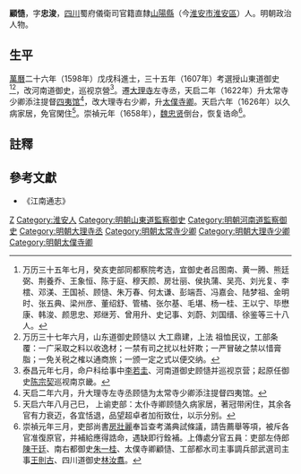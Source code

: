 '''顧慥'''，字'''忠浚'''，[[四川|四川]]蜀府儀衛司官籍直隸[[山陽縣|山陽縣]]（今[[淮安市|淮安市]][[淮安區|淮安區]]）人。明朝政治人物。

== 生平 ==
[[萬曆|萬曆]]二十六年（1598年）戊戌科進士，三十五年（1607年）考選授山東道御史<ref>万历三十五年七月，癸亥吏部同都察院考选，宜御史者吕图南、黄一腾、熊廷弼、荆養乔、王象恒、陈于庭、穆天颜、房壮丽、侯执蒲、吴亮、刘光复、李橒、邓渼、王国祯、顾慥、朱万春、何太谦、彭端吾、冯嘉会、陆梦祖、金明时、张五典、梁州彦、董绍舒、管橘、张尔基、毛堪、杨一桂、王以宁、毕懋康、韩浚、颜思忠、郑继芳、曾用升、史记事、刘蔚、刘国缙、徐鉴等三十八人。</ref><ref>万历三十七年六月，山东道御史顾慥以 大工鼎建，上法 祖恤民议，工部条覆：一广采取之料以收逸材；一禁有司之扰以杜奸欺；一严冒破之禁以惜膏脂；一免关税之榷以通商旅；一颁一定之式以便交纳。</ref>，改河南道御史，巡视京營<ref>泰昌元年七月，命户科给事中[[李若圭|李若圭]]、河南道御史顾慥并巡视京营；起原任御史[[陈宗契|陈宗契]]巡视南京畿。</ref>。遷[[大理寺|大理寺]]左寺丞，天启二年（1622年）升太常寺少卿添注提督[[四夷馆|四夷馆]]<ref>天启二年六月，升大理寺左寺丞顾慥为太常寺少卿添注提督四夷馆。</ref>，改大理寺右少卿，升[[太僕寺卿|太僕寺卿]]。天启六年（1626年）以久病家居，免官閑住<ref>天启六年八月己巳，  上谕吏部：太仆寺卿顾慥久病家居，著冠带闲住，其余各官有力衰迈，各宜恬退，品望超卓者加衔致仕，以示分别。</ref>。崇禎元年（1658年），[[魏忠贤|魏忠贤]]倒台，恢复诰命<ref>崇禎元年三月，吏部尚書[[房壯麗|房壯麗]]奉旨查考滿典試條議，請告薦舉等項，被斥各官准復原官，并補給應得誥命，遇缺即行銓補。上傳處分官五員：吏部左侍郎[[陳于廷|陳于廷]]、南右都御史[[朱一桂|朱一桂]]、太僕寺卿顧慥、工部都水司主事調兵部武選司主事[[王則古|王則古]]、四川道御史[[林汝翥|林汝翥]]。</ref>。

==註釋==
{{reflist}}

==參考文獻==
*《江南通志》

{{萬曆二十六年戊戌科殿試金榜}}

{{Authority control}}

{{DEFAULTSORT:Gu顧}}
[[Category:顧姓|Z]]
[[Category:淮安人|Category:淮安人]]
[[Category:明朝山東道監察御史|Category:明朝山東道監察御史]]
[[Category:明朝河南道監察御史|Category:明朝河南道監察御史]]
[[Category:明朝大理寺丞|Category:明朝大理寺丞]]
[[Category:明朝太常寺少卿|Category:明朝太常寺少卿]]
[[Category:明朝大理寺少卿|Category:明朝大理寺少卿]]
[[Category:明朝太僕寺卿|Category:明朝太僕寺卿]]